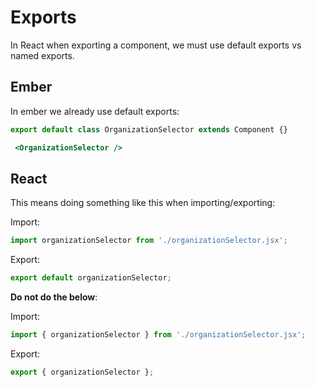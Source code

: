 # Exports

In React when exporting a component, we must use default exports vs named exports.

## Ember

In ember we already use default exports:
```js title="component.js" showLineNumbers
export default class OrganizationSelector extends Component {}
```

```hbs title="template.hbs"  showLineNumbers
 <OrganizationSelector />
```

## React

This means doing something like this when importing/exporting:

Import:
```jsx 
import organizationSelector from './organizationSelector.jsx';
```

Export:
```jsx 
export default organizationSelector;
```

**Do not do the below**:

Import:
```jsx 
import { organizationSelector } from './organizationSelector.jsx';
```

Export:
```jsx 
export { organizationSelector };
```
